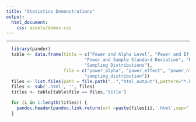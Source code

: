 ```yaml
---
title: "Statistics Demonstrations"
output:
  html_document:
    css: assets/demos.css
---
```

***

```r
  library(pander)
  table <- data.frame(title = c("Power and Alpha Level", "Power and Effect Size", "Power and Sample Size",
                              "Power and Sample Standard Deviation", "Regression and Outliers",
                              "Sampling Distributions"),
                      file = c("power_alpha", "power_effect", "power_n", "power_sd", "regression_outliers",
                              "sampling_distribution"))
  files <- list.files(path = file.path("..","html_output"),pattern="*.html")
  files <- sub('.html', '', files)
  titles <- table[table$file == files,'title']
```

```r
  for (i in 1:length(titles)) { 
    pandoc.header(pandoc.link.return(url =paste(files[i],'.html',sep=''),text = titles[i]),level=2)
  }
```